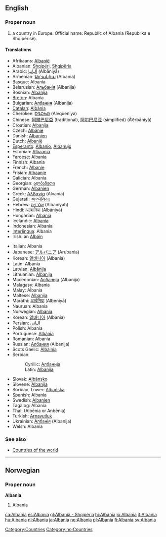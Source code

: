 ==English==
{{Wikipedia}}
===Proper noun===
# a country in Europe. Official name: Republic of Albania (Republika e Shqipërisë).

====Translations====
{{top}}
*Afrikaans: [[Albanië]]
*Albanian: [[Shqipëri]], [[Shqipëria]]
*Arabic: [[ألبانيا]] (Albāniyā)
*Armenian: [[Ալբանիա]] (Albania)
*Basque: Albania
*Belarusian: [[Альбанія]] (Albanija)
*Bosnian: [[Albanija]] {{f}}
*[[Breton]]: Albania
*Bulgarian: [[Албания]] (Albanija) {{f}}
*[[Catalan]]: [[Albània]] {{f}}
*Cherokee: [[ᎠᎸᏇᏂᏯ]] (Alvqueniya)
*Chinese: [[阿爾巴尼亞]] (traditional), [[阿尔巴尼亚]] (simplified) (Ā’ěrbāníyà)
*Croatian: [[Albanija]] {{f}}
*Czech: [[Albánie]]
*Danish: [[Albanien]]
*Dutch: [[Albanië]]
*[[Esperanto]]: [[Albanio]], [[Albanujo]]
*Estonian: [[Albaania]]
*Faroese: Albania
*Finnish: Albania
*French: [[Albanie]] {{f}}
*Frisian: [[Albaanje]]
*Galician: Albania {{f}}
*Georgian: [[ალბანეთი]]
*German: [[Albanien]] {{n}}
*Greek: [[Αλβανία]] (Alvanía) {{f}}
*Gujarati: [[અલ્બેનિયા]]
*Hebrew: [[אלבניה]] (Albaniyah)
*Hindi: [[अल्बानिया]] (Albāniyā)
*Hungarian: [[Albánia]]
*Icelandic: [[Albanía]]
*Indonesian: Albania
*[[Interlingua]]: Albania
*Irish: an [[Albáin]] {{f}}
{{mid}}
*Italian: Albania {{f}}
*Japanese: [[アルバニア]] (Arubania)
*Korean: [[알바니아]] (Albania)
*Latin: Albania {{f}}
*Latvian: [[Albānija]]
*Lithuanian: [[Albanija]]
*Macedonian: [[Албанија]] (Albanija)
*Malagasy: Albania
*Malay: Albania
*Maltese: [[Albanija]]
*Marathi: [[अल्बेनिया]] (Albeniyā)
*Nauruan: Albania
*Norwegian: [[#Norwegian|Albania]]
*Korean: [[알바니아]] (Albania)
*Persian: [[آلبانی]]
*Polish: Albania {{f}}
*Portuguese: [[Albânia]] {{f}}
*Romanian: Albania {{f}}
*Russian: [[Албания]] (Albanija) {{f}}
*Scots Gaelic: [[Albàinia]]
*Serbian:
*:Cyrillic: [[Албанија]] {{f}}
*:Latin: [[Albanija#Serbian|Albanija]] {{f}}
*Slovak: [[Albánsko]]
*Slovene: [[Albanija]] {{f}}
*Sorbian, Lower: [[Albańska]] {{f}}
*Spanish: Albania {{f}}
*Swedish: [[Albanien]]
*Tagalog: Albania
*Thai: {{THchar|[[อัลเบเนีย]]}} (Albēnia or Anbēnia)
*Turkish: [[Arnavutluk]]
*Ukrainian: [[Албанія]] (Albanija) {{f}}
*Welsh: Albania {{f}}
{{bottom}}

===See also===
*[[Countries of the world]]
[[Category:Countries]]


----

==Norwegian==
===Proper noun===
[[Category:no:Countries]]
'''Albania'''
#[[#English|Albania]]

[[ca:Albania]]
[[es:Albania]]
[[gl:Albania - Shqipëria]]
[[hi:Albania]]
[[io:Albania]]
[[it:Albania]]
[[hu:Albania]]
[[nl:Albania]]
[[ja:Albania]]
[[no:Albania]]
[[pl:Albania]]
[[fi:Albania]]
[[sv:Albania]]